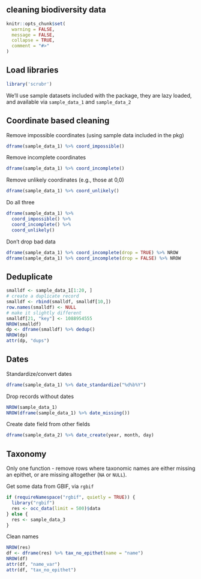 ## cleaning biodiversity data

```r
knitr::opts_chunk$set(
  warning = FALSE,
  message = FALSE,
  collapse = TRUE,
  comment = "#>"
)
```

## Load libraries

```r
library('scrubr')
```

We'll use sample datasets included with the package, they are lazy loaded,
and available via `sample_data_1` and `sample_data_2`

## Coordinate based cleaning

Remove impossible coordinates (using sample data included in the pkg)

```r
dframe(sample_data_1) %>% coord_impossible()
```

Remove incomplete coordinates

```r
dframe(sample_data_1) %>% coord_incomplete()
```

Remove unlikely coordinates (e.g., those at 0,0)

```r
dframe(sample_data_1) %>% coord_unlikely()
```

Do all three

```r
dframe(sample_data_1) %>%
  coord_impossible() %>%
  coord_incomplete() %>%
  coord_unlikely()
```

Don't drop bad data

```r
dframe(sample_data_1) %>% coord_incomplete(drop = TRUE) %>% NROW
dframe(sample_data_1) %>% coord_incomplete(drop = FALSE) %>% NROW
```

## Deduplicate

```r
smalldf <- sample_data_1[1:20, ]
# create a duplicate record
smalldf <- rbind(smalldf, smalldf[10,])
row.names(smalldf) <- NULL
# make it slightly different
smalldf[21, "key"] <- 1088954555
NROW(smalldf)
dp <- dframe(smalldf) %>% dedup()
NROW(dp)
attr(dp, "dups")
```

## Dates

Standardize/convert dates

```r
dframe(sample_data_1) %>% date_standardize("%d%b%Y")
```

Drop records without dates

```r
NROW(sample_data_1)
NROW(dframe(sample_data_1) %>% date_missing())
```

Create date field from other fields

```r
dframe(sample_data_2) %>% date_create(year, month, day)
```

## Taxonomy

Only one function - remove rows where taxonomic names are either missing an epithet, or are missing altogether  (`NA` or `NULL`).

Get some data from GBIF, via `rgbif`

```r
if (requireNamespace("rgbif", quietly = TRUE)) {
  library("rgbif")
  res <- occ_data(limit = 500)$data
} else {
  res <- sample_data_3
}
```

Clean names

```r
NROW(res)
df <- dframe(res) %>% tax_no_epithet(name = "name")
NROW(df)
attr(df, "name_var")
attr(df, "tax_no_epithet")
```
